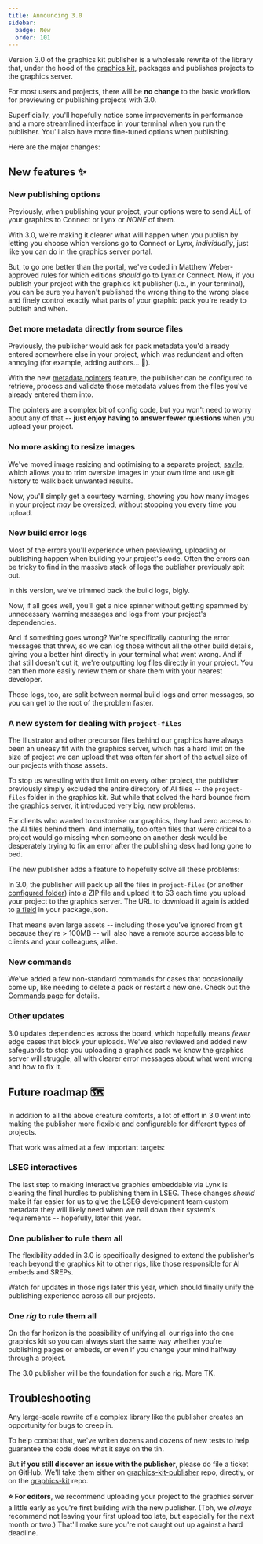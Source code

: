 ```yaml
---
title: Announcing 3.0
sidebar:
  badge: New
  order: 101
---
```



Version 3.0 of the graphics kit publisher is a wholesale rewrite of the library that, under the hood of the [graphics kit](https://github.com/reuters-graphics/bluprint_graphics-kit), packages and publishes projects to the graphics server.

For most users and projects, there will be **no change** to the basic workflow for previewing or publishing projects with 3.0.

Superficially, you'll hopefully notice some improvements in performance and a more streamlined interface in your terminal when you run the publisher. You'll also have more fine-tuned options when publishing.

Here are the major changes:

## New features ✨

### New publishing options

Previously, when publishing your project, your options were to send _ALL_ of your graphics to Connect or Lynx or _NONE_ of them.

With 3.0, we're making it clearer what will happen when you publish by letting you choose which versions go to Connect or Lynx, _individually_, just like you can do in the graphics server portal.

But, to go one better than the portal, we've coded in Matthew Weber-approved rules for which editions _should_ go to Lynx or Connect. Now, if you publish your project with the graphics kit publisher (i.e., in your terminal), you can be sure you haven't published the wrong thing to the wrong place and finely control exactly what parts of your graphic pack you're ready to publish and when.

### Get more metadata directly from source files

Previously, the publisher would ask for pack metadata you'd already entered somewhere else in your project, which was redundant and often annoying (for example, adding authors... 🤮).

With the new [metadata pointers](/graphics-kit-publisher/config/metadatapointers/) feature, the publisher can be configured to retrieve, process and validate those metadata values from the files you've already entered them into.

The pointers are a complex bit of config code, but you won't need to worry about any of that -- **just enjoy having to answer fewer questions** when you upload your project.


### No more asking to resize images

We've moved image resizing and optimising to a separate project, [savile](https://reuters-graphics.github.io/savile/), which allows you to trim oversize images in your own time and use git history to walk back unwanted results.

Now, you'll simply get a courtesy warning, showing you how many images in your project _may_ be oversized, without stopping you every time you upload.

### New build error logs

Most of the errors you'll experience when previewing, uploading or publishing happen when building your project's code. Often the errors can be tricky to find in the massive stack of logs the publisher previously spit out.

In this version, we've trimmed back the build logs, bigly. 

Now, if all goes well, you'll get a nice spinner without getting spammed by unnecessary warning messages and logs from your project's dependencies.

And if something goes wrong? We're specifically capturing the error messages that threw, so we can log those without all the other build details, giving you a better hint directly in your terminal what went wrong. And if that still doesn't cut it, we're outputting log files directly in your project. You can then more easily review them or share them with your nearest developer. 

Those logs, too, are split between normal build logs and error messages, so you can get to the root of the problem faster.

### A new system for dealing with `project-files`

The Illustrator and other precursor files behind our graphics have always been an uneasy fit with the graphics server, which has a hard limit on the size of project we can upload that was often far short of the actual size of our projects with those assets.

To stop us wrestling with that limit on every other project, the publisher previously simply excluded the entire directory of AI files -- the `project-files` folder in the graphics kit. But while that solved the hard bounce from the graphics server, it introduced very big, new problems.

For clients who wanted to customise our graphics, they had zero access to the AI files behind them. And internally, too often files that were critical to a project would go missing when someone on another desk would be desperately trying to fix an error after the publishing desk had long gone to bed.

The new publisher adds a feature to hopefully solve all these problems:

In 3.0, the publisher will pack up all the files in `project-files` (or another [configured folder](/graphics-kit-publisher/config/archiveeditions/#separateassets)) into a ZIP file and upload it to S3 each time you upload your project to the graphics server. The URL to download it again is added to [a field](/graphics-kit-publisher/package/#separateassets) in your package.json.

That means even large assets -- including those you've ignored from git because they're > 100MB -- will also have a remote source accessible to clients and your colleagues, alike.

### New commands

We've added a few non-standard commands for cases that occasionally come up, like needing to delete a pack or restart a new one. Check out the [Commands page](/graphics-kit-publisher/commands/) for details.

### Other updates

3.0 updates dependencies across the board, which hopefully means _fewer_ edge cases that block your uploads. We've also reviewed and added new safeguards to stop you uploading a graphics pack we know the graphics server will struggle, all with clearer error messages about what went wrong and how to fix it.

## Future roadmap 🗺️

In addition to all the above creature comforts, a lot of effort in 3.0 went into making the publisher more flexible and configurable for different types of projects.

That work was aimed at a few important targets:

### LSEG interactives

The last step to making interactive graphics embeddable via Lynx is clearing the final hurdles to publishing them in LSEG. These changes _should_ make it far easier for us to give the LSEG development team custom metadata they will likely need when we nail down their system's requirements -- hopefully, later this year.

### One publisher to rule them all

The flexibility added in 3.0 is specifically designed to extend the publisher's reach beyond the graphics kit to other rigs, like those responsible for AI embeds and SREPs.

Watch for updates in those rigs later this year, which should finally unify the publishing experience across all our projects.

### One _rig_ to rule them all

On the far horizon is the possibility of unifying all our rigs into the one graphics kit so you can always start the same way whether you're publishing pages or embeds, or even if you change your mind halfway through a project.

The 3.0 publisher will be the foundation for such a rig. More TK.

## Troubleshooting

Any large-scale rewrite of a complex library like the publisher creates an opportunity for bugs to creep in.

To help combat that, we've writen dozens and dozens of new tests to help guarantee the code does what it says on the tin.

But **if you still discover an issue with the publisher**, please do file a ticket on GitHub. We'll take them either on [graphics-kit-publisher](https://github.com/reuters-graphics/graphics-kit-publisher/issues) repo, directly, or on the [graphics-kit](https://github.com/reuters-graphics/bluprint_graphics-kit/issues) repo.

**⭐️ For editors**, we recommend uploading your project to the graphics server a little early as you're first building with the new publisher. (Tbh, we _always_ recommend not leaving your first upload too late, but especially for the next month or two.) That'll make sure you're not caught out up against a hard deadline.